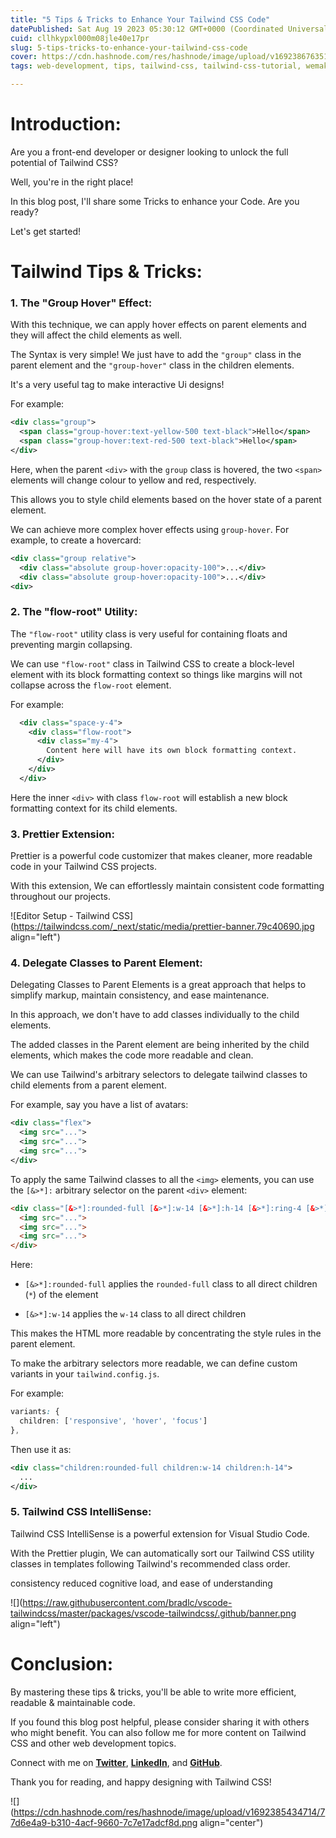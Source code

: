 ```yaml
---
title: "5 Tips & Tricks to Enhance Your Tailwind CSS Code"
datePublished: Sat Aug 19 2023 05:30:12 GMT+0000 (Coordinated Universal Time)
cuid: cllhkypxl000m08jle40e17pr
slug: 5-tips-tricks-to-enhance-your-tailwind-css-code
cover: https://cdn.hashnode.com/res/hashnode/image/upload/v1692386763515/e32525a8-334f-4f2e-bea7-b49d792d4e25.png
tags: web-development, tips, tailwind-css, tailwind-css-tutorial, wemakedevs

---
```


# Introduction:

Are you a front-end developer or designer looking to unlock the full potential of Tailwind CSS?

Well, you're in the right place!

In this blog post, I'll share some Tricks to enhance your Code. Are you ready?

Let's get started!

# Tailwind Tips & Tricks:

### 1\. The "Group Hover" Effect:

With this technique, we can apply hover effects on parent elements and they will affect the child elements as well.

The Syntax is very simple! We just have to add the `"group"` class in the parent element and the `"group-hover"` class in the children elements.

It's a very useful tag to make interactive Ui designs!

For example:

```xml
<div class="group">
  <span class="group-hover:text-yellow-500 text-black">Hello</span>
  <span class="group-hover:text-red-500 text-black">Hello</span> 
</div>
```

Here, when the parent `<div>` with the `group` class is hovered, the two `<span>` elements will change colour to yellow and red, respectively.

This allows you to style child elements based on the hover state of a parent element.

We can achieve more complex hover effects using `group-hover`. For example, to create a hovercard:

```xml
<div class="group relative">
  <div class="absolute group-hover:opacity-100">...</div>
  <div class="absolute group-hover:opacity-100">...</div>
<div>
```

### 2\. The "flow-root" Utility:

The `"flow-root"` utility class is very useful for containing floats and preventing margin collapsing.

We can use `"flow-root"` class in Tailwind CSS to create a block-level element with its block formatting context so things like margins will not collapse across the `flow-root` element.

For example:

```xml
  <div class="space-y-4">
    <div class="flow-root">
      <div class="my-4">  
        Content here will have its own block formatting context.
      </div>
    </div>
  </div>
```

Here the inner `<div>` with class `flow-root` will establish a new block formatting context for its child elements.

### 3\. Prettier Extension:

Prettier is a powerful code customizer that makes cleaner, more readable code in your Tailwind CSS projects.

With this extension, We can effortlessly maintain consistent code formatting throughout our projects.

![Editor Setup - Tailwind CSS](https://tailwindcss.com/_next/static/media/prettier-banner.79c40690.jpg align="left")

### 4\. Delegate Classes to Parent Element:

Delegating Classes to Parent Elements is a great approach that helps to simplify markup, maintain consistency, and ease maintenance.

In this approach, we don't have to add classes individually to the child elements.

The added classes in the Parent element are being inherited by the child elements, which makes the code more readable and clean.

We can use Tailwind's arbitrary selectors to delegate tailwind classes to child elements from a parent element.

For example, say you have a list of avatars:

```xml
<div class="flex">
  <img src="...">
  <img src="...">
  <img src="...">
</div>
```

To apply the same Tailwind classes to all the `<img>` elements, you can use the `[&>*]:` arbitrary selector on the parent `<div>` element:

```html
<div class="[&>*]:rounded-full [&>*]:w-14 [&>*]:h-14 [&>*]:ring-4 [&>*]:ring-white" class="flex">
  <img src="...">  
  <img src="...">  
  <img src="...">  
</div>
```

Here:

* `[&>*]:rounded-full` applies the `rounded-full` class to all direct children (`*`) of the element
    
* `[&>*]:w-14` applies the `w-14` class to all direct children
    

This makes the HTML more readable by concentrating the style rules in the parent element.

To make the arbitrary selectors more readable, we can define custom variants in your `tailwind.config.js`.

For example:

```css
variants: {
  children: ['responsive', 'hover', 'focus'] 
},
```

Then use it as:

```xml
<div class="children:rounded-full children:w-14 children:h-14">
  ...
</div>
```

### 5\. Tailwind CSS IntelliSense:

Tailwind CSS IntelliSense is a powerful extension for Visual Studio Code.

With the Prettier plugin, We can automatically sort our Tailwind CSS utility classes in templates following Tailwind's recommended class order.

consistency reduced cognitive load, and ease of understanding

![](https://raw.githubusercontent.com/bradlc/vscode-tailwindcss/master/packages/vscode-tailwindcss/.github/banner.png align="left")

# Conclusion:

By mastering these tips & tricks, you'll be able to write more efficient, readable & maintainable code.

If you found this blog post helpful, please consider sharing it with others who might benefit. You can also follow me for more content on Tailwind CSS and other web development topics.

Connect with me on [**Twitter**](https://twitter.com/intent/follow?screen_name=Arindam_1729), [**LinkedIn**](https://www.linkedin.com/in/arindam2004/), and [**GitHub**](https://github.com/Arindam200).

Thank you for reading, and happy designing with Tailwind CSS!

![](https://cdn.hashnode.com/res/hashnode/image/upload/v1692385434714/77d6e4a9-b310-4acf-9660-7c7e17adcf8d.png align="center")